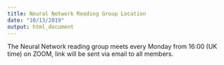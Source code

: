```yaml
---
title: Neural Network Reading Group Location
date: "10/13/2019"
output: html_document
---
```


The Neural Network reading group meets every Monday from 16:00 (UK time) on ZOOM, link will be sent via email to all members.